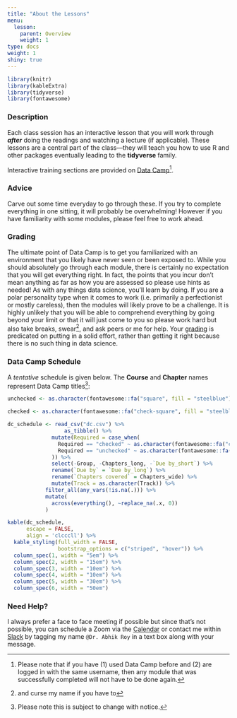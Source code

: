 ```yaml
---
title: "About the Lessons"
menu:
  lesson:
    parent: Overview
    weight: 1
type: docs
weight: 1
shiny: true
---
```


```r
library(knitr)
library(kableExtra)
library(tidyverse)
library(fontawesome)
```

### Description
Each class session has an interactive lesson that you will work through ***after*** doing the readings and watching a lecture (if applicable). These lessons are a central part of the class—they will teach you how to use R and other packages eventually leading to the **tidyverse** family.

Interactive training sections are provided on [Data Camp](https://www.datacamp.com/){target="_blank"}^[Please note that if you have (1) used Data Camp before and (2) are logged in with the same username, then any module that was successfully completed will not have to be done again.]. 

### Advice
Carve out some time everyday to go through these. If you try to complete everything in one sitting, it will probably be overwhelming! However if you have familiarity with some modules, please feel free to work ahead.

### Grading
The ultimate point of Data Camp is to get you familiarized with an environment that you likely have never seen or been exposed to. While you should absolutely go through each module, there is certainly no expectation that you will get everything right. In fact, the points that you incur don't mean anything as far as how you are assessed so please use hints as needed! As with any things data science, you'll learn by doing. If you are a polar personality type when it comes to work (i.e. primarily a perfectionist or mostly careless), then the modules will likely prove to be a challenge. It is highly unlikely that you will be able to comprehend everything by going beyond your limit or that it will just come to you so please work hard but also take breaks, swear^[and curse my name if you have to], and ask peers or me for help. Your [grading] is predicated on putting in a solid effort, rather than getting it right because there is no such thing in data science. 

### Data Camp Schedule

A *tentative* schedule is given below. The **Course** and **Chapter** names represent Data Camp titles^[Please note this is subject to change with notice.]:

```r
unchecked <- as.character(fontawesome::fa("square", fill = "steelblue"))

checked <- as.character(fontawesome::fa("check-square", fill = "steelblue"))

dc_schedule <- read_csv("dc.csv") %>% 
                  as_tibble() %>%
              mutate(Required = case_when(
                Required == "checked" ~ as.character(fontawesome::fa("check-circle", fill = "#428bca", height = "15px")),
                Required == "unchecked" ~ as.character(fontawesome::fa("times-circle", fill = "#d9534f", height = "15px"))
              )) %>%
              select(-Group, -Chapters_long, -`Due by_short`) %>%
              rename(`Due by` = `Due by_long`) %>%
              rename(`Chapters covered` = Chapters_wide) %>%
              mutate(Track = as.character(Track)) %>%
            filter_all(any_vars(!is.na(.))) %>% 
            mutate(
              across(everything(), ~replace_na(.x, 0))
            )
```

```r
kable(dc_schedule, 
      escape = FALSE,
      align = 'clcccll') %>%
  kable_styling(full_width = FALSE,
                bootstrap_options = c("striped", "hover")) %>%
  column_spec(1, width = "5em") %>%
  column_spec(2, width = "15em") %>%
  column_spec(3, width = "10em") %>%
  column_spec(4, width = "10em") %>%
  column_spec(5, width = "30em") %>%
  column_spec(6, width = "50em") 
```

### Need Help?
I always prefer a face to face meeting if possible but since that's not possible, you can schedule a Zoom via the [Calendar](https://calendly.com/nopiecharts/short30){target="_blank"} or contact me within [Slack](http:/2021edp693e.slack.com){target="_blank"} by tagging my name `@Dr. Abhik Roy` in a text box along with your message.
